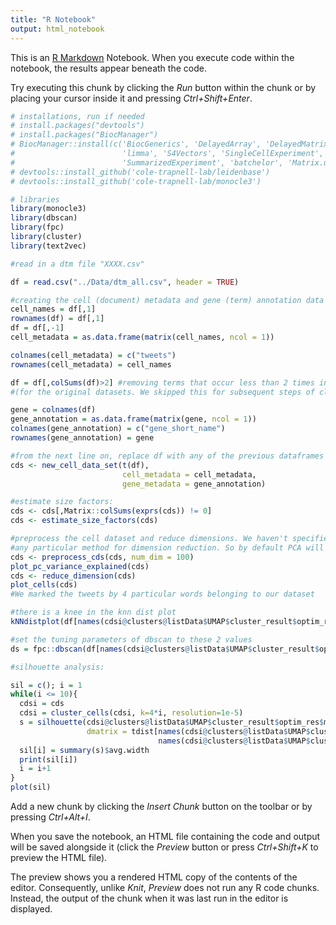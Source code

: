 ```yaml
---
title: "R Notebook"
output: html_notebook
---
```


This is an [R Markdown](http://rmarkdown.rstudio.com) Notebook. When you execute code within the notebook, the results appear beneath the code. 

Try executing this chunk by clicking the *Run* button within the chunk or by placing your cursor inside it and pressing *Ctrl+Shift+Enter*. 

```r
# installations, run if needed
# install.packages("devtools")
# install.packages("BiocManager")
# BiocManager::install(c('BiocGenerics', 'DelayedArray', 'DelayedMatrixStats',
#                        'limma', 'S4Vectors', 'SingleCellExperiment',
#                        'SummarizedExperiment', 'batchelor', 'Matrix.utils'))
# devtools::install_github('cole-trapnell-lab/leidenbase')
# devtools::install_github('cole-trapnell-lab/monocle3')
```


```r
# libraries
library(monocle3)
library(dbscan)
library(fpc)
library(cluster)
library(text2vec)
```


```r
#read in a dtm file "XXXX.csv"

df = read.csv("../Data/dtm_all.csv", header = TRUE)
```


```r
#creating the cell (document) metadata and gene (term) annotation data frames
cell_names = df[,1]
rownames(df) = df[,1]
df = df[,-1]
cell_metadata = as.data.frame(matrix(cell_names, ncol = 1))

colnames(cell_metadata) = c("tweets")
rownames(cell_metadata) = cell_names

df = df[,colSums(df)>2] #removing terms that occur less than 2 times in the tweets 
#(for the original datasets. We skipped this for subsequent steps of clustering)

gene = colnames(df)
gene_annotation = as.data.frame(matrix(gene, ncol = 1))
colnames(gene_annotation) = c("gene_short_name")
rownames(gene_annotation) = gene
```


```r
#from the next line on, replace df with any of the previous dataframes created
cds <- new_cell_data_set(t(df),
                         cell_metadata = cell_metadata,
                         gene_metadata = gene_annotation)
```

```r
#estimate size factors:
cds <- cds[,Matrix::colSums(exprs(cds)) != 0]
cds <- estimate_size_factors(cds)
```

```r
#preprocess the cell dataset and reduce dimensions. We haven't specified
#any particular method for dimension reduction. So by default PCA will be chosen
cds <- preprocess_cds(cds, num_dim = 100)
plot_pc_variance_explained(cds)
cds <- reduce_dimension(cds)
plot_cells(cds)
#We marked the tweets by 4 particular words belonging to our dataset
```

```r
#there is a knee in the knn dist plot
kNNdistplot(df[names(cdsi@clusters@listData$UMAP$cluster_result$optim_res$membership),], minPts)
```


```r
#set the tuning parameters of dbscan to these 2 values
ds = fpc::dbscan(df[names(cdsi@clusters@listData$UMAP$cluster_result$optim_res$membership),],eps,minPts)
```


```r
#silhouette analysis:

sil = c(); i = 1
while(i <= 10){
  cdsi = cds
  cdsi = cluster_cells(cdsi, k=4*i, resolution=1e-5)
  s = silhouette(cdsi@clusters@listData$UMAP$cluster_result$optim_res$membership , 
                 dmatrix = tdist[names(cdsi@clusters@listData$UMAP$cluster_result$optim_res$membership),
                                 names(cdsi@clusters@listData$UMAP$cluster_result$optim_res$membership)])
  sil[i] = summary(s)$avg.width
  print(sil[i])
  i = i+1
}
plot(sil)
```

Add a new chunk by clicking the *Insert Chunk* button on the toolbar or by pressing *Ctrl+Alt+I*.

When you save the notebook, an HTML file containing the code and output will be saved alongside it (click the *Preview* button or press *Ctrl+Shift+K* to preview the HTML file).

The preview shows you a rendered HTML copy of the contents of the editor. Consequently, unlike *Knit*, *Preview* does not run any R code chunks. Instead, the output of the chunk when it was last run in the editor is displayed.

